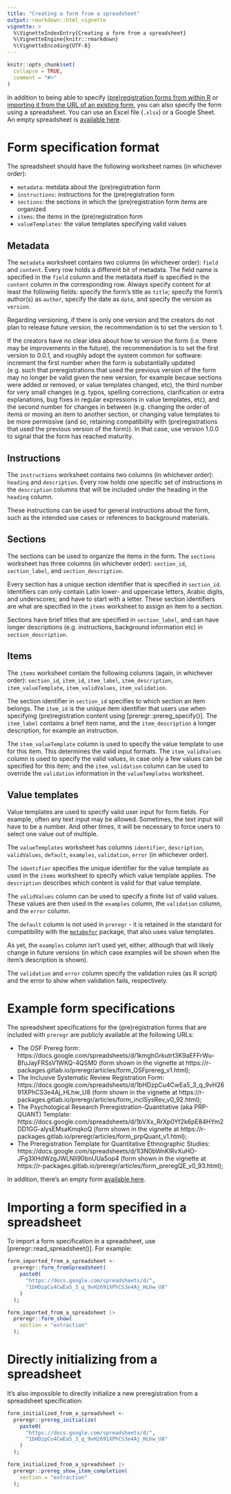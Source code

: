 ---
title: "Creating a form from a spreadsheet"
output: rmarkdown::html_vignette
vignette: >
  %\VignetteIndexEntry{Creating a form from a spreadsheet}
  %\VignetteEngine{knitr::rmarkdown}
  %\VignetteEncoding{UTF-8}
---

```{r, include = FALSE}
knitr::opts_chunk$set(
  collapse = TRUE,
  comment = "#>"
)
```

In addition to being able to specify [(pre)registration forms from within R](https://r-packages.gitlab.io/preregr/articles/creating_prereg_form.html) or [importing it from the URL of an existing form](https://r-packages.gitlab.io/preregr/articles/importing_form_from_url.html), you can also specify the form using a spreadsheet. You can use an Excel file (`.xlsx`) or a Google Sheet. An empty spreadsheet is [available here](https://docs.google.com/spreadsheets/d/14Qbak7JbBhTqmJaMgJ4tU9ZROaBbUfq37_UzkoHnM60/edit?usp=sharing).

# Form specification format

The spreadsheet should have the following worksheet names (in whichever order):

- `metadata`: metdata about the (pre)registration form
- `instructions`: instructions for the (pre)registration form
- `sections`: the sections in which the (pre)registration form items are organized
- `items`: the items in the (pre)registration form
- `valueTemplates`: the value templates specifying valid values

## Metadata

The `metadata` worksheet contains two columns (in whichever order): `field` and `content`. Every row holds a different bit of metadata. The field name is specified in the `field` column and the metadata itself is specified in the `content` column in the corresponding row. Always specify content for at least the following fields: specify the form's title as `title`; specify the form's author(s) as `author`, specify the date as `date`, and specify the version as `version`.

Regarding versioning, if there is only one version and the creators do not plan to release future version, the recommendation is to set the version to 1.

If the creators have no clear idea about how to version the form (i.e. there may be improvements in the future), the recommendation is to set the first version to 0.0.1, and roughly adopt the system common for software: increment the first number when the form is substantially updated (e.g. such that preregistrations that used the previous version of the form may no longer be valid given the new version, for example becaue sections were added or removed, or value templates changed, etc), the third number for very small changes (e.g. typos, spelling corrections, clarification or extra explanations, bug fixes in regular expressions in value templates, etc), and the second number for changes in between (e.g. changing the order of items or moving an item to another section, or changing value templates to be more permissive (and so, retaining compatibility with (pre)registrations that used the previous version of the form)). In that case, use version 1.0.0 to signal that the form has reached maturity.

## Instructions

The `instructions` worksheet contains two columns (in whichever order): `heading` and `description`. Every row holds one specific set of instructions in the `description` columns that will be included under the heading in the `heading` column.

These instructions can be used for general instructions about the form, such as the intended use cases or references to background materials.

## Sections

The sections can be used to organize the items in the form. The `sections` worksheet has three columns (in whichever order): `section_id`, `section_label`, and `section_description`.

Every section has a unique section identifier that is specified in `section_id`. Identifiers can only contain Latin lower- and uppercase letters, Arabic digits, and underscores; and have to start with a letter. These section identifiers are what are specified in the `items` worksheet to assign an item to a section.

Sections have brief titles that are specified in `section_label`, and can have longer descriptions (e.g. instructions, background information etc) in `section_description`.

## Items

The `items` worksheet contain the following columns (again, in whichever order): `section_id`, `item_id`, `item_label`, `item_description`, `item_valueTemplate`, `item_validValues`, `item_validation`.

The section identifier in `section_id` specifies to which section an item belongs. The `item_id` is the unique item identifier that users use when specifying (pre)registration content using [preregr::prereg_specify()]. The `item_label` contains a brief item name, and the `item_description` a longer description, for example an instruction.

The `item_valueTemplate` column is used to specify the value template to use for this item. This determines the valid input formats. The `item_validValues` column is used to specify the valid values, in case only a few values can be specified for this item; and the `item_validation` column can be used to override the `validation` information in the `valueTemplates` worksheet.

## Value templates

Value templates are used to specify valid user input for form fields. For example, often any text input may be allowed. Sometimes, the text input will have to be a number. And other times, it will be necessary to force users to select one value out of multiple.

The `valueTemplates` worksheet has columns `identifier`, `description`, `validValues`, `default`, `examples`, `validation`, `error` (in whichever order).

The `identifier` specifies the unique identifier for the value template as used in the `items` worksheet to specify which value template applies. The `description` describes which content is valid for that value template.

The `validValues` column can be used to specify a finite list of valid values. These values are then used in the `examples` column, the `validation` column, and the `error` column.

The `default` column is not used in `preregr` - it is retained in the standard for compatibility with the [`metabefor`](https://r-packages.gitlab.io/metabefor) package, that also uses value templates.

As yet, the `examples` column isn't used yet, either, although that will likely change in future versions (in which case examples will be shown when the item's description is shown).

The `validation` and `error` column specify the validation rules (as R script) and the error to show when validation fails, respectively.

# Example form specifications

The spreadsheet specifications for the (pre)registration forms that are included with `preregr` are publicly available at the following URLs:

- The OSF Prereg form: https://docs.google.com/spreadsheets/d/1kmghGrkutrt3K9aEFFrWu-BfuJayFRSsV1WKQ-4QSM0 (form shown in the vignette at https://r-packages.gitlab.io/preregr/articles/form_OSFprereg_v1.html);
- The Inclusive Systematic Review Registration Form: https://docs.google.com/spreadsheets/d/1bHDzpCu4CwEa5_3_q_9vH2691XPhCS3e4Aj_HLhw_U8 (form shown in the vignette at https://r-packages.gitlab.io/preregr/articles/form_inclSysRev_v0_92.html);
- The Psychological Research Preregistration-Quantitative (aka PRP-QUANT) Template: https://docs.google.com/spreadsheets/d/1bVXx_RrXp0Yf2k6pE84HYm2DD1GG-alysEMsaKmqkoQ (form shown in the vignette at https://r-packages.gitlab.io/preregr/articles/form_prpQuant_v1.html);
- The Preregistration Template for Quantitative Ethnographic Studies: https://docs.google.com/spreadsheets/d/1l3N0bWnKlRvXuHO-JFg3XHdWzgJWLNli90bnUUa5op4 (form shown in the vignette at https://r-packages.gitlab.io/preregr/articles/form_preregQE_v0_93.html);

In addition, there's an empty form [available here](https://docs.google.com/spreadsheets/d/14Qbak7JbBhTqmJaMgJ4tU9ZROaBbUfq37_UzkoHnM60/edit?usp=sharing).

# Importing a form specified in a spreadsheet

To import a form specification in a spreadsheet, use [preregr::read_spreadsheet()]. For example:

```{r, eval=FALSE}

form_imported_from_a_spreadsheet <-
  preregr::form_fromSpreadsheet(
    paste0(
      "https://docs.google.com/spreadsheets/d/",
      "1bHDzpCu4CwEa5_3_q_9vH2691XPhCS3e4Aj_HLhw_U8"
    )
  );

form_imported_from_a_spreadsheet |>
  preregr::form_show(
    section = "extraction"
  );

```

# Directly initializing from a spreadsheet

It's also impossible to directly initialize a new preregistration from a spreadsheet specification:

```{r, eval=FALSE}

form_initialized_from_a_spreadsheet <-
  preregr::prereg_initialize(
    paste0(
      "https://docs.google.com/spreadsheets/d/",
      "1bHDzpCu4CwEa5_3_q_9vH2691XPhCS3e4Aj_HLhw_U8"
    )
  );

form_initialized_from_a_spreadsheet |>
  preregr::prereg_show_item_completion(
    section = "extraction"
  );

```

